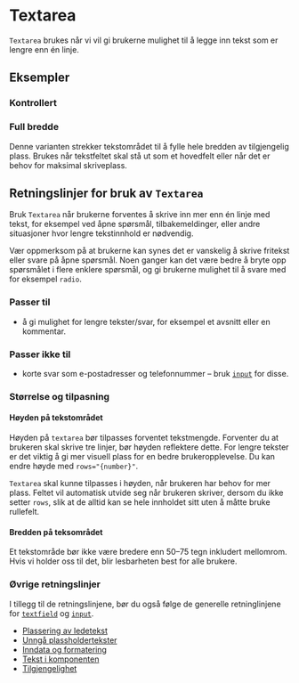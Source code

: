 

<Meta of={TextareaStories} />

# Textarea
`Textarea` brukes når vi vil gi brukerne mulighet til å legge inn tekst som er lengre enn én linje. 

<Primary />
<Controls />

## Eksempler

### Kontrollert

<Canvas of={TextareaStories.Controlled} />

### Full bredde
Denne varianten strekker tekstområdet til å fylle hele bredden av tilgjengelig plass. Brukes når tekstfeltet skal stå ut som et hovedfelt eller når det er behov for maksimal skriveplass.

<Canvas of={TextareaStories.FullWidth} />

## Retningslinjer for bruk av `Textarea`
Bruk `Textarea` når brukerne forventes å skrive inn mer enn én linje med tekst, for eksempel ved åpne spørsmål, tilbakemeldinger, eller andre situasjoner hvor lengre tekstinnhold er nødvendig.

Vær oppmerksom på at brukerne kan synes det er vanskelig å skrive fritekst eller svare på åpne spørsmål. Noen ganger kan det være bedre å bryte opp spørsmålet i flere enklere spørsmål, og gi brukerne mulighet til å svare med for eksempel `radio`.

### Passer til 

- å gi mulighet for lengre tekster/svar, for eksempel et avsnitt eller en kommentar.


### Passer ikke til 
- korte svar som e-postadresser og telefonnummer – bruk [`input`](/docs/komponenter-input--docs) for disse.


### Størrelse og tilpasning
#### Høyden på tekstområdet
Høyden på `textarea` bør tilpasses forventet tekstmengde. Forventer du at brukeren skal skrive tre linjer, bør høyden reflektere dette. For lengre tekster er det viktig å gi mer visuell plass for en bedre brukeropplevelse. Du kan endre høyde med `rows="{number}"`.

`Textarea` skal kunne tilpasses i høyden, når brukeren har behov for mer plass. Feltet vil automatisk utvide seg når brukeren skriver, dersom du ikke setter `rows`, slik at de alltid kan se hele innholdet sitt uten å måtte bruke rullefelt. 

#### Bredden på teksområdet
Et tekstområde bør ikke være bredere enn 50–75 tegn inkludert mellomrom. Hvis vi holder oss til det, blir lesbarheten best for alle brukere.

### Øvrige retningslinjer
I tillegg til de retningslinjene, bør du også følge de generelle retninglinjene for [`textfield`](/docs/komponenter-Textfield--docs) og [`input`](/docs/komponenter-input--docs). 

* [Plassering av ledetekst](/docs/komponenter-textfield--docs#plassering-av-ledeteksten)
* [Unngå plassholdertekster](/docs/komponenter-textfield--docs#unng%C3%A5-plassholdertekster)
* [Inndata og formatering](/docs/komponenter-textfield--docs#inndata-og-formatering)
* [Tekst i komponenten](/docs/komponenter-textfield--docs#tekst-i-komponenten)
* [Tilgjengelighet](/docs/komponenter-textfield--docs#tilgjengelighetTilgjengelighet)


